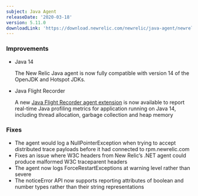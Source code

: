 ```yaml
---
subject: Java Agent
releaseDate: '2020-03-18'
version: 5.11.0
downloadLink: 'https://download.newrelic.com/newrelic/java-agent/newrelic-agent/5.11.0/'
---
```


### Improvements

* Java 14

  The New Relic Java agent is now fully compatible with version 14 of the OpenJDK and Hotspot JDKs.
* Java Flight Recorder

  A new [Java Flight Recorder agent extension](https://docs.newrelic.com/docs/agents/java-agent/features/real-time-java-profiling-using-jfr-metrics) is now available to report real-time Java profiling metrics for application running on Java 14, including thread allocation, garbage collection and heap memory

### Fixes

* The agent would log a NullPointerException when trying to accept distributed trace payloads before it had connected to rpm.newrelic.com
* Fixes an issue where W3C headers from New Relic’s .NET agent could produce malformed W3C traceparent headers
* The agent now logs ForceRestartExceptions at warning level rather than severe
* The noticeError API now supports reporting attributes of boolean and number types rather than their string representations
